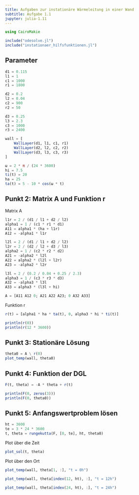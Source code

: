 ```yaml
---
title: Aufgaben zur instationäre Wärmeleitung in einer Wand
subtitle: Aufgabe 1.1
jupyter: julia-1.11
---
```


```julia
using CairoMakie

include("odesolve.jl")
include("instationaer_hilfsfunktionen.jl")
```

## Parameter

```julia
d1 = 0.115
l1 = 1
c1 = 1000
r1 = 1800

d2 = 0.2
l2 = 0.04
c2 = 900
r2 = 50

d3 = 0.25
l3 = 2.3
c3 = 1000
r3 = 2400

wall = [
    WallLayer(d1, l1, c1, r1)
    WallLayer(d2, l2, c2, r2)
    WallLayer(d3, l3, c3, r3)
]

ω = 2 * π / (24 * 3600)
hi = 7.5
ti(t) = 20
ha = 25
ta(t) = 5 - 10 * cos(ω * t)
```

## Punkt 2: Matrix A und Funktion r

Matrix A

```julia
l1r = 2 / (d1 / l1 + d2 / l2)
alpha1 = 1 / (c1 * r1 * d1)
A11 = alpha1 * (ha + l1r)
A12 = -alpha1 * l1r

l2l = 2 / (d1 / l1 + d2 / l2)
l2r = 2 / (d2 / l2 + d3 / l3)
alpha2 = 1 / (c2 * r2 * d2)
A21 = -alpha2 * l2l
A22 = alpha2 * (l2l + l2r)
A23 = -alpha2 * l2r

l3l = 2 / (0.2 / 0.04 + 0.25 / 2.3)
alpha3 = 1 / (c3 * r3 * d3)
A32 = -alpha3 * l3l
A33 = alpha3 * (l3l + hi)

A = [A11 A12 0; A21 A22 A23; 0 A32 A33]
```

Funktion r

```julia
r(t) = [alpha1 * ha * ta(t), 0, alpha3 * hi * ti(t)]

println(r(0))
println(r(12 * 3600))
```

## Punkt 3: Stationäre Lösung

```julia
theta0 = A \ r(0)
plot_temp(wall, theta0)
```

## Punkt 4: Funktion der DGL

```julia
F(t, theta) = -A * theta + r(t)

println(F(0, zeros(3)))
println(F(0, theta0))
```

## Punkt 5: Anfangswertproblem lösen

```julia
ht = 3600
te = 3 * 24 * 3600
t, theta = rungekutta(F, [0, te], ht, theta0)
```

Plot über die Zeit

```julia
plot_sol(t, theta)
```

Plot über den Ort

```julia
plot_temp(wall, theta[1, :], "t = 0h")
```

```julia
plot_temp(wall, theta[index(12, ht), :], "t = 12h")
```

```julia
plot_temp(wall, theta[index(24, ht), :], "t = 24h")
```